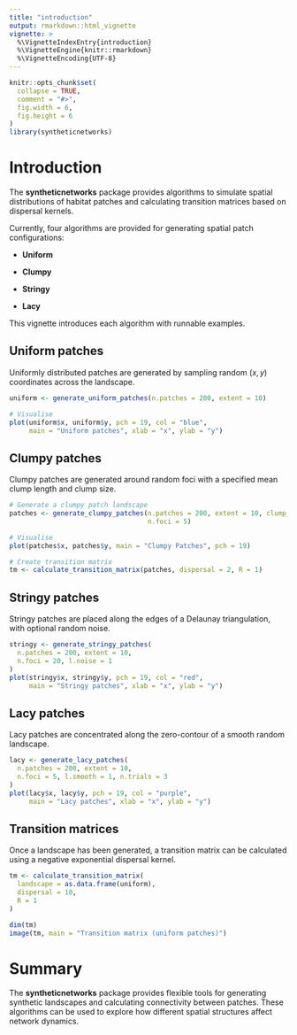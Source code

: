 ```yaml
---
title: "introduction"
output: rmarkdown::html_vignette
vignette: >
  %\VignetteIndexEntry{introduction}
  %\VignetteEngine{knitr::rmarkdown}
  %\VignetteEncoding{UTF-8}
---
```


```r
knitr::opts_chunk$set(
  collapse = TRUE,
  comment = "#>",
  fig.width = 6,
  fig.height = 6
)
library(syntheticnetworks)
```

# Introduction

The **syntheticnetworks** package provides algorithms to simulate spatial
distributions of habitat patches and calculating transition matrices based on
dispersal kernels.

Currently, four algorithms are provided for generating spatial patch
configurations:

* **Uniform**

* **Clumpy**

* **Stringy**

* **Lacy**

This vignette introduces each algorithm with runnable examples.

## Uniform patches

Uniformly distributed patches are generated by sampling random $(x, y)$
coordinates across the landscape.

```r

uniform <- generate_uniform_patches(n.patches = 200, extent = 10)

# Visualise
plot(uniform$x, uniform$y, pch = 19, col = "blue",
     main = "Uniform patches", xlab = "x", ylab = "y")

```

## Clumpy patches

Clumpy patches are generated around random foci with a specified mean clump
length and clump size.

```r

# Generate a clumpy patch landscape
patches <- generate_clumpy_patches(n.patches = 200, extent = 10, clump_length = 1,
                                   n.foci = 5)

# Visualise
plot(patches$x, patches$y, main = "Clumpy Patches", pch = 19)

# Create transition matrix
tm <- calculate_transition_matrix(patches, dispersal = 2, R = 1)
```

## Stringy patches

Stringy patches are placed along the edges of a Delaunay triangulation, with
optional random noise.

```r
stringy <- generate_stringy_patches(
  n.patches = 200, extent = 10,
  n.foci = 20, l.noise = 1
)
plot(stringy$x, stringy$y, pch = 19, col = "red",
     main = "Stringy patches", xlab = "x", ylab = "y")
```

## Lacy patches 

Lacy patches are concentrated along the zero-contour of a smooth random
landscape.

```r
lacy <- generate_lacy_patches(
  n.patches = 200, extent = 10,
  n.foci = 5, l.smooth = 1, n.trials = 3
)
plot(lacy$x, lacy$y, pch = 19, col = "purple",
     main = "Lacy patches", xlab = "x", ylab = "y")
```

## Transition matrices

Once a landscape has been generated, a transition matrix can be calculated
using a negative exponential dispersal kernel.

```r
tm <- calculate_transition_matrix(
  landscape = as.data.frame(uniform),
  dispersal = 10,
  R = 1
)

dim(tm)
image(tm, main = "Transition matrix (uniform patches)")
```

# Summary

The **syntheticnetworks** package provides flexible tools for generating
synthetic landscapes and calculating connectivity between patches.
These algorithms can be used to explore how different spatial structures affect
network dynamics.

